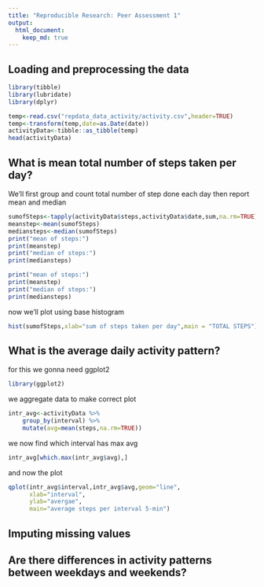 ```yaml
---
title: "Reproducible Research: Peer Assessment 1"
output: 
  html_document:
    keep_md: true
---
```



## Loading and preprocessing the data
```r
library(tibble)
library(lubridate)
library(dplyr)
```

```r
temp<-read.csv("repdata_data_activity/activity.csv",header=TRUE)
temp<-transform(temp,date=as.Date(date))
activityData<-tibble::as_tibble(temp)
head(activityData)
```



## What is mean total number of steps taken per day?
We'll first group and count total number of step done each day then report mean and median

```r
sumofSteps<-tapply(activityData$steps,activityData$date,sum,na.rm=TRUE)
meanstep<-mean(sumofSteps)
mediansteps<-median(sumofSteps)
print("mean of steps:")
print(meanstep)
print("median of steps:")
print(mediansteps)
```

```r
print("mean of steps:")
print(meanstep)
print("median of steps:")
print(mediansteps)
```

now we'll plot using base histogram

```r
hist(sumofSteps,xlab="sum of steps taken per day",main = "TOTAL STEPS")
```

## What is the average daily activity pattern?
for this we gonna need ggplot2 
```r
library(ggplot2)
```

we aggregate data to make correct plot 
```r
intr_avg<-activityData %>% 
    group_by(interval) %>% 
    mutate(avg=mean(steps,na.rm=TRUE))
```

we now find which interval has max avg
```r
intr_avg[which.max(intr_avg$avg),]
```

and now the plot 
```r
qplot(intr_avg$interval,intr_avg$avg,geom="line",
      xlab="interval",
      ylab="avergae",
      main="average steps per interval 5-min")

```

## Imputing missing values



## Are there differences in activity patterns between weekdays and weekends?
